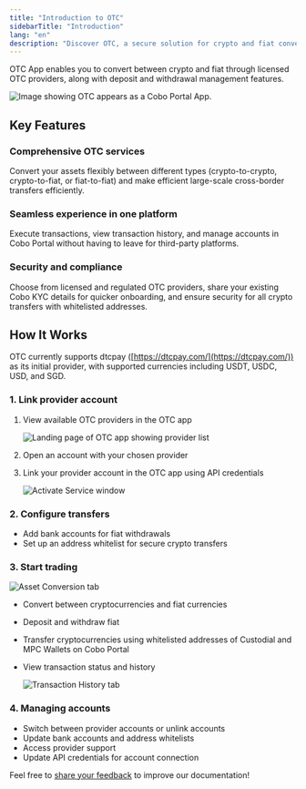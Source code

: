 ```yaml
---
title: "Introduction to OTC"
sidebarTitle: "Introduction"
lang: "en"
description: "Discover OTC, a secure solution for crypto and fiat conversions through licensed providers on Cobo Portal."
---
```


OTC App enables you to convert between crypto and fiat through licensed OTC providers, along with deposit and withdrawal management features.

<img src="/en/images/portal-apps/otc/otc-in-app-store.png" className="screenshot_modal" alt="Image showing OTC appears as a Cobo Portal App."/>

## Key Features

### Comprehensive OTC services
Convert your assets flexibly between different types (crypto-to-crypto, crypto-to-fiat, or fiat-to-fiat) and make efficient large-scale cross-border transfers efficiently.

### Seamless experience in one platform
Execute transactions, view transaction history, and manage accounts in Cobo Portal without having to leave for third-party platforms.

### Security and compliance
Choose from licensed and regulated OTC providers, share your existing Cobo KYC details for quicker onboarding, and ensure security for all crypto transfers with whitelisted addresses.

## How It Works

<Info>OTC currently supports dtcpay ([https://dtcpay.com/](https://dtcpay.com/)) as its initial provider, with supported currencies including USDT, USDC, USD, and SGD.</Info>

### 1. Link provider account
1. View available OTC providers in the OTC app

   <img src="/en/images/portal-apps/otc/list.png" className="screenshot_full_screen" alt="Landing page of OTC app showing provider list"/>

2. Open an account with your chosen provider
3. Link your provider account in the OTC app using API credentials

   <img src="/en/images/portal-apps/otc/activate.png" className="screenshot_full_screen" alt="Activate Service window"/>

### 2. Configure transfers
- Add bank accounts for fiat withdrawals
- Set up an address whitelist for secure crypto transfers

### 3. Start trading

<img src="/en/images/portal-apps/otc/trade.png" className="screenshot_full_screen" alt="Asset Conversion tab"/>

- Convert between cryptocurrencies and fiat currencies
- Deposit and withdraw fiat
- Transfer cryptocurrencies using whitelisted addresses of Custodial and MPC Wallets on Cobo Portal
- View transaction status and history

   <img src="/en/images/portal-apps/otc/history.png" className="screenshot_full_screen" alt="Transaction History tab"/>

### 4. Managing accounts
- Switch between provider accounts or unlink accounts
- Update bank accounts and address whitelists
- Access provider support
- Update API credentials for account connection

<Tip>Feel free to [share your feedback](https://forms.zohopublic.com/cobo/form/DocumentFeedbackForm/formperma/QvLOhxJv1_JMsJ-1dleZ8Itb_7rzN-LtgvsDdxosoVI?referrername=manuals) to improve our documentation!</Tip>
